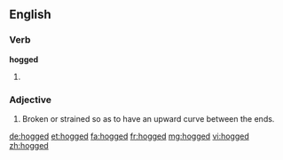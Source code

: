 ==English==

===Verb===
'''hogged'''

# {{past of|hog}}

===Adjective===
{{en-adj}}

# {{nautical}} Broken or strained so as to have an upward curve between the ends.

[[de:hogged]]
[[et:hogged]]
[[fa:hogged]]
[[fr:hogged]]
[[mg:hogged]]
[[vi:hogged]]
[[zh:hogged]]